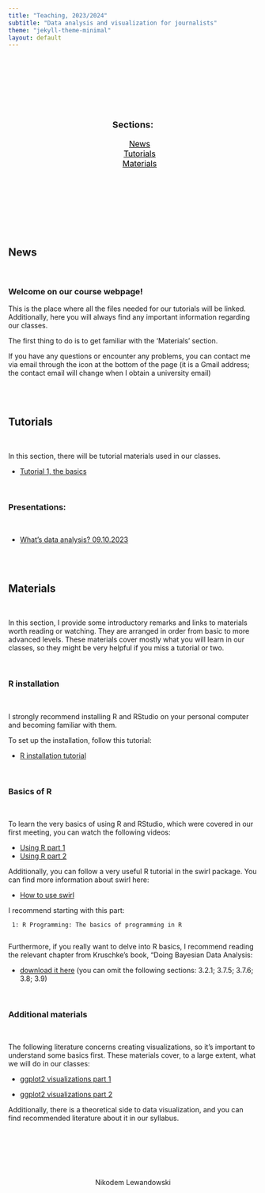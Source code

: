 ```yaml
---
title: "Teaching, 2023/2024"
subtitle: "Data analysis and visualization for journalists"
theme: "jekyll-theme-minimal"
layout: default
---
```


<head>

<meta charset="utf-8">
<meta name="viewport" content="width=device-width, initial-scale=1">
<link rel="stylesheet" href="https://cdnjs.cloudflare.com/ajax/libs/font-awesome/4.7.0/css/font-awesome.min.css">


<style>
#toc_container {
    background: transparent; /* Set the background to transparent */
    border: none;
    padding: 10px; /* Add padding to create space between content and box */
    max-width: 400px; /* Set a maximum width for the container */
    margin: 50px auto; /* Center the container horizontally using margin: 0 auto; */
    text-align: center;
}

.toc_title {
    font-size: 18px;
    font-weight: 700;
    text-align: center;
}

#toc_container li, #toc_container ul, #toc_container ul li{
    list-style: outside none none !important;
    font-size: 16px;        
}

#toc_container a {
    color: #000;
}
</style>

</head>


&nbsp; <br>
&nbsp; <br>
&nbsp; <br>


<div id="toc_container">
<p class="toc_title">Sections:</p>
<ul class="toc_list">
<li><a href="#news">News</a></li>
<li><a href="#tutorials">Tutorials</a></li>
<li><a href="#materials">Materials</a></li>
</ul>
</div>


&nbsp; <br>
&nbsp; <br>
&nbsp; <br>


<h2 id="news">News</h2>

&nbsp; <br>


### Welcome on our course webpage!

This is the place where all the files needed for our tutorials will be linked. Additionally, here you will always find any important information regarding our classes.

The first thing to do is to get familiar with the 'Materials' section.

If you have any questions or encounter any problems, you can contact me via email through the icon at the bottom of the page (it is a Gmail address; the contact email will change when I obtain a university email)


&nbsp; <br>
&nbsp; <br>

<h2 id="tutorials">Tutorials</h2>

&nbsp; <br>

In this section, there will be tutorial materials used in our classes.

- <a href="https://github.com/Niklewa/Niklewa.github.io/raw/main/materials/tut1TheBasics.zip">Tutorial 1, the basics</a>




&nbsp; <br>

### Presentations:

&nbsp; <br>

- <a href="https://github.com/Niklewa/Niklewa.github.io/raw/main/materials/whatIsDataAnalysis.pdf">What's data analysis? 09.10.2023</a>



&nbsp; <br>
&nbsp; <br>

<h2 id="materials">Materials</h2>

&nbsp; <br>

In this section, I provide some introductory remarks and links to materials worth reading or watching. They are arranged in order from basic to more advanced levels. These materials cover mostly what you will learn in our classes, so they might be very helpful if you miss a tutorial or two.

&nbsp; <br>

### R installation

&nbsp; <br>

I strongly recommend installing R and RStudio on your personal computer and becoming familiar with them.

To set up the installation, follow this tutorial:

- <a href="https://www.youtube.com/watch?v=YrEe2TLr3MI">R installation tutorial</a>



&nbsp; <br>

### Basics of R 

&nbsp; <br>

To learn the very basics of using R and RStudio, which were covered in our first meeting, you can watch the following videos:

- <a href="https://www.youtube.com/watch?v=FIrsOBy5k58">Using R part 1</a>           
- <a href="https://www.youtube.com/watch?v=FY8BISK5DpM ">Using R part 2</a>


Additionally, you can follow a very useful R tutorial in the swirl package. You can find more information about swirl here:


-  <a href="https://swirlstats.com/students.html">How to use swirl</a>

I recommend starting with this part:

     1: R Programming: The basics of programming in R
     

Furthermore, if you really want to delve into R basics, I recommend reading the relevant chapter from Kruschke's book, "Doing Bayesian Data Analysis: 


- <a href="https://github.com/Niklewa/Niklewa.github.io/raw/main/materials/Ch3_Kruschke.pdf">download it here</a> (you can omit the following sections: 3.2.1; 3.7.5; 3.7.6; 3.8; 3.9)




&nbsp; <br>

### Additional materials

&nbsp; <br>

The following literature concerns creating visualizations, so it's important to understand some basics first. These materials cover, to a large extent, what we will do in our classes:



- <a href="https://r4ds.had.co.nz/data-visualisation.html">ggplot2 visualizations part 1</a>

- <a href="https://rkabacoff.github.io/datavis/">ggplot2 visualizations part 2</a>



Additionally, there is a theoretical side to data visualization, and you can find recommended literature about it in our syllabus.



&nbsp; <br>
&nbsp; <br>
&nbsp; <br>
&nbsp; <br>
&nbsp; <br>



<div class="footer">  
<center>

<p style="text-align:center;font-size:14px">Nikodem Lewandowski</p>  
&nbsp; &nbsp; <a href=mailto:"nikodemlewandowski@gmail.com/"><i class="fa fa-envelope" style="font-size:18px;color:grey"></i></a> &nbsp; &nbsp;
<a href="https://github.com/Niklewa"><i class="fa fa-github" style="font-size:18px;color:grey"></i></a> &nbsp; &nbsp;
<a href="https://www.linkedin.com/in/nikodem-lewandowski-96b482244/"><i class="fa fa-linkedin-square" style="font-size:18px;color:grey"></i></a> &nbsp; &nbsp;
<a href="https://www.facebook.com/nikodem.lewandowski.754"><i class="fa fa-facebook-f" style="font-size:18px;color:grey"></i></a> &nbsp; &nbsp;

 
</center>
</div>  















